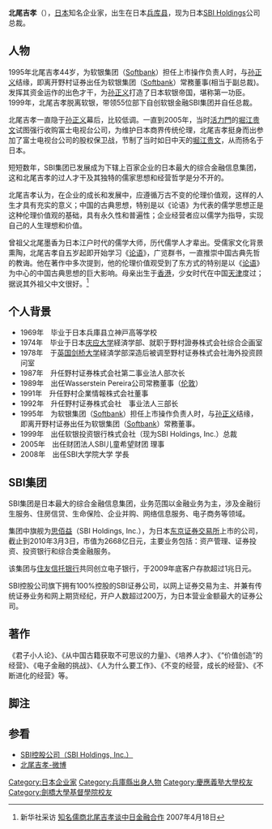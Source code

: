 '''北尾吉孝'''（{{bd|1951年|1月21日|catIdx=L北尾}}），[[日本|日本]]知名企业家，出生在日本[[兵库县|兵库县]]，现为日本[[SBI_Holdings|SBI Holdings]]公司总裁。

== 人物 ==
1995年北尾吉孝44岁，为软银集团（[[Softbank|Softbank]]）担任上市操作负责人时，与[[孙正义|孙正义]]结缘，即离开野村证券出任为软银集团（[[Softbank|Softbank]]）常務董事(相当于副总裁)。发挥其资金运作的出色才干，为[[孙正义|孙正义]]打造了日本软银帝国，堪称第一功臣。1999年，北尾吉孝脱离软银，带领55位部下自创软银金融SBI集团并自任总裁。

北尾吉孝一直隐于[[孙正义|孙正义]]幕后，比较低调。一直到2005年，当时[[活力門|活力門]]的[[堀江贵文|堀江贵文]]试图强行收购富士电视台公司，为维护日本商界传统伦理，北尾吉孝挺身而出参加了富士电视台公司的股权保卫战，节制了当时如日中天的[[堀江贵文|堀江贵文]]，从而扬名于日本。

短短数年，SBI集团已发展成为下辖上百家企业的日本最大的综合金融信息集团，这和北尾吉孝的过人才干及其独特的儒家思想和经营哲学是分不开的。

北尾吉孝认为，在企业的成长和发展中，应遵循万古不变的伦理价值观，这样的人生才具有充实的意义；中国的古典思想，特别是以《论语》为代表的儒学思想正是这种伦理价值观的基础，具有永久性和普遍性；企业经营者应以儒学为指导，实现自己的人生理想和价值。

曾祖父北尾墨香为日本江户时代的儒学大师，历代儒学人才辈出。受儒家文化背景熏陶，北尾吉孝自五岁起即开始学习《[[论语|论语]]》，广览群书，一直推崇中国古典先哲的教诲。他在著作中多次提到，他的伦理价值观受到了东方式的特别是以《[[论语|论语]]》为中心的中国古典思想的巨大影响。母亲出生于[[香港|香港]]，少女时代在中国[[天津|天津]]度过；据说其外祖父中文很好。<ref>新华社采访 [http://www.xinhuanet.com/xhft/20070418/ 知名儒商北尾吉孝谈中日金融合作] {{Wayback|url=http://www.xinhuanet.com/xhft/20070418/ |date=20110414140401 }} 2007年4月18日</ref>

== 个人背景 ==
*1969年　毕业于日本兵庫县立神戸高等学校　
*1974年　毕业于日本[[庆应大学|庆应大学]]経済学部、就职于野村證券株式会社综合企画室
*1978年　于[[英国|英国]][[剑桥大学|剑桥大学]]経済学部深造后被调至野村证券株式会社海外投资顾问室
*1987年　升任野村证券株式会社第二事业法人部次长
*1989年　出任Wasserstein Pereira公司常務董事（[[伦敦|伦敦]]）
*1991年　升任野村企業情報株式会社董事
*1992年　升任野村证券株式会社　事业法人三部长
*1995年　为软银集团（[[Softbank|Softbank]]）担任上市操作负责人时，与[[孙正义|孙正义]]结缘，即离开野村证券出任为软银集团（[[Softbank|Softbank]]）常務董事。
*1999年　出任软银投资银行株式会社（现为SBI Holdings, Inc.）总裁
*2005年　出任财团法人SBI儿童希望财团 理事
*2008年　出任SBI大学院大学 学長

== SBI集团 ==
SBI集团是日本最大的综合金融信息集团，业务范围以金融业务为主，涉及金融衍生服务、住房信贷、生命保险、企业并购、网络信息服务、电子商务等领域。

集团中旗舰为[[思佰益|思佰益]]（SBI Holdings, Inc.），为日本[[东京证券交易所|东京证券交易所]]上市的公司，截止到2010年3月3日，市值为2668亿日元，主要业务包括：资产管理、证券投资、投资银行和综合类金融服务。

该集团与[[住友信托银行|住友信托银行]]共同创立电子银行，于2009年底客户存款超过1兆日元。

SBI控股公司旗下拥有100%控股的SBI证券公司，以网上证券交易为主、并兼有传统证券业务和网上期货经纪，开户人数超过200万，为日本营业金额最大的证券公司。

== 著作 ==
《君子小人论》、《从中国古籍获取不可思议的力量》、《培养人才》、《“价值创造”的经营》、《电子金融的挑战》、《人为什么要工作》、《不变的经营，成长的经营》、《不断进化的经营》等。

== 脚注 ==
{{reflist|2}}

== 参看 ==
*[http://www.sbigroup.co.jp/company/information/topmessage.html SBI控股公司（SBI Holdings, Inc.）]{{Wayback|url=http://www.sbigroup.co.jp/company/information/topmessage.html |date=20100213083137 }}
*[http://twitter.com/yoshitaka_kitao 北尾吉孝-微博]{{Wayback|url=http://twitter.com/yoshitaka_kitao |date=20100130144416 }}
{{DEFAULTSORT:Kitao}}
[[Category:日本企业家|Category:日本企业家]]
[[Category:兵庫縣出身人物|Category:兵庫縣出身人物]]
[[Category:慶應義塾大學校友|Category:慶應義塾大學校友]]
[[Category:劍橋大學基督學院校友|Category:劍橋大學基督學院校友]]